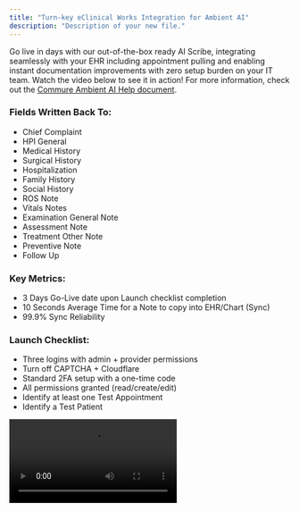```yaml
---
title: "Turn-key eClinical Works Integration for Ambient AI"
description: "Description of your new file."
---
```


Go live in days with our out-of-the-box ready AI Scribe, integrating seamlessly with your EHR including appointment pulling and enabling instant documentation improvements with zero setup burden on your IT team. Watch the video below to see it in action! For more information, check out the [Commure Ambient AI Help document](https://docs.ambient.commure.com/get_started/overview).

### Fields Written Back To:

- Chief Complaint
- HPI General
- Medical History
- Surgical History
- Hospitalization
- Family History
- Social History
- ROS Note
- Vitals Notes
- Examination General Note
- Assessment Note
- Treatment Other Note
- Preventive Note
- Follow Up

### Key Metrics:

- 3 Days Go-Live date upon Launch checklist completion
- 10 Seconds Average Time for a Note to copy into EHR/Chart (Sync)
- 99.9% Sync Reliability

### Launch Checklist:

- Three logins with admin + provider permissions
- Turn off CAPTCHA + Cloudflare
- Standard 2FA setup with a one-time code
- All permissions granted (read/create/edit)
- Identify at least one Test Appointment
- Identify a Test Patient

<video controls className="w-full aspect-video rounded-xl" src="https://www.dropbox.com/scl/fi/kkru0a14joohrdej8o62k/eCW-example.mov?rlkey=pel7i1ifczl3u2vs4jy7pj3cf&e=1&st=t63gtpe0&dl=0" />
